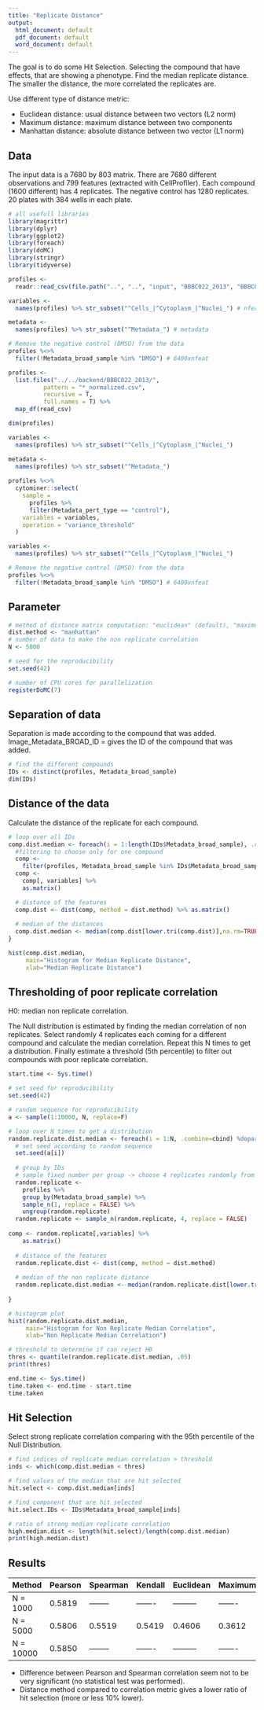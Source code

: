 ```yaml
---
title: "Replicate Distance"
output:
  html_document: default
  pdf_document: default
  word_document: default
---
```

The goal is to do some Hit Selection. Selecting the compound that have effects, that are showing a phenotype.
Find the median replicate distance. The smaller the distance, the more correlated the replicates are.

Use different type of distance metric:

- Euclidean distance: usual distance between two vectors (L2 norm)
- Maximum distance: maximum distance between two components
- Manhattan distance: absolute distance between two vector (L1 norm)


## Data

The input data is a 7680 by 803 matrix.
There are 7680 different observations and 799 features (extracted with CellProfiler).
Each compound (1600 different) has 4 replicates. The negative control has 1280 replicates.
20 plates with 384 wells in each plate.

```r
# all usefull libraries
library(magrittr)
library(dplyr)
library(ggplot2)
library(foreach)
library(doMC)
library(stringr)
library(tidyverse)
```

```r
profiles <- 
  readr::read_csv(file.path("..", "..", "input", "BBBC022_2013", "BBBC022_2013_sel_feat.csv")) # 7680x(nfeat+metadata)

variables <-
  names(profiles) %>% str_subset("^Cells_|^Cytoplasm_|^Nuclei_") # nfeat

metadata <-
  names(profiles) %>% str_subset("^Metadata_") # metadata

# Remove the negative control (DMSO) from the data
profiles %<>% 
  filter(!Metadata_broad_sample %in% "DMSO") # 6400xnfeat
```

```r
profiles <- 
  list.files("../../backend/BBBC022_2013/", 
          pattern = "*_normalized.csv",
          recursive = T,
          full.names = T) %>%
  map_df(read_csv)

dim(profiles)

variables <-
  names(profiles) %>% str_subset("^Cells_|^Cytoplasm_|^Nuclei_")

metadata <-
  names(profiles) %>% str_subset("^Metadata_")
  
profiles %<>%
  cytominer::select(
    sample = 
      profiles %>% 
      filter(Metadata_pert_type == "control"),
    variables = variables,
    operation = "variance_threshold"
  )

variables <-
  names(profiles) %>% str_subset("^Cells_|^Cytoplasm_|^Nuclei_")

# Remove the negative control (DMSO) from the data
profiles %<>% 
  filter(!Metadata_broad_sample %in% "DMSO") # 6400xnfeat

```

## Parameter
```r
# method of distance matrix computation: "euclidean" (default), "maximum", "manhattan"
dist.method <- "manhattan"
# number of data to make the non replicate correlation
N <- 5000

# seed for the reproducibility
set.seed(42)

# number of CPU cores for parallelization
registerDoMC(7)
```

## Separation of data

Separation is made according to the compound that was added.
Image_Metadata_BROAD_ID = gives the ID of the compound that was added.

```r
# find the different compounds
IDs <- distinct(profiles, Metadata_broad_sample)
dim(IDs)
```

## Distance of the data

Calculate the distance of the replicate for each compound.

```r
# loop over all IDs
comp.dist.median <- foreach(i = 1:length(IDs$Metadata_broad_sample), .combine=cbind) %dopar% {
  #filtering to choose only for one compound
  comp <-
    filter(profiles, Metadata_broad_sample %in% IDs$Metadata_broad_sample[i])
  comp <-
    comp[, variables] %>%
    as.matrix()

  # distance of the features
  comp.dist <- dist(comp, method = dist.method) %>% as.matrix()
  
  # median of the distances
  comp.dist.median <- median(comp.dist[lower.tri(comp.dist)],na.rm=TRUE)
}

hist(comp.dist.median,
     main="Histogram for Median Replicate Distance",
     xlab="Median Replicate Distance")

```


## Thresholding of poor replicate correlation

H0: median non replicate correlation.

The Null distribution is estimated by finding the median correlation of non replicates. 
Select randomly 4 replicates each coming for a different compound and calculate the median correlation. 
Repeat this N times to get a distribution.
Finally estimate a threshold (5th percentile) to filter out compounds with poor replicate correlation.

```r
start.time <- Sys.time()

# set seed for reproducibility
set.seed(42)

# random sequence for reproducibility
a <- sample(1:10000, N, replace=F)

# loop over N times to get a distribution
random.replicate.dist.median <- foreach(i = 1:N, .combine=cbind) %dopar% {
  # set seed according to random sequence
  set.seed(a[i])
  
  # group by IDs
  # sample fixed number per group -> choose 4 replicates randomly from different group
  random.replicate <- 
    profiles %>% 
    group_by(Metadata_broad_sample) %>% 
    sample_n(1, replace = FALSE) %>% 
    ungroup(random.replicate)
  random.replicate <- sample_n(random.replicate, 4, replace = FALSE)
  
comp <- random.replicate[,variables] %>% 
    as.matrix()
  
  # distance of the features
  random.replicate.dist <- dist(comp, method = dist.method)
  
  # median of the non replicate distance
  random.replicate.dist.median <- median(random.replicate.dist[lower.tri(random.replicate.dist)],na.rm=TRUE)
  
}

# histogram plot
hist(random.replicate.dist.median,
     main="Histogram for Non Replicate Median Correlation",
     xlab="Non Replicate Median Correlation")

# threshold to determine if can reject H0
thres <- quantile(random.replicate.dist.median, .05)
print(thres)

end.time <- Sys.time() 
time.taken <- end.time - start.time
time.taken
```

## Hit Selection

Select strong replicate correlation comparing with the 95th percentile of the Null Distribution.

```r
# find indices of replicate median correlation > threshold
inds <- which(comp.dist.median < thres)

# find values of the median that are hit selected
hit.select <- comp.dist.median[inds]

# find component that are hit selected
hit.select.IDs <- IDs$Metadata_broad_sample[inds]

# ratio of strong median replicate correlation
high.median.dist <- length(hit.select)/length(comp.dist.median)
print(high.median.dist)

```


## Results

|  Method   | Pearson | Spearman | Kendall | Euclidean | Maximum | Manhattan |
| --------- | ------- | -------- | ------- | --------- | ------- | --------- |
| N = 1000  | 0.5819  | -------- | ------- | --------- | ------- | --------- |
| N = 5000  | 0.5806  | 0.5519   | 0.5419  | 0.4606    | 0.3612  | 0.4875    |
| N = 10000 | 0.5850  | -------- | ------- | --------- | ------- | --------- |


- Difference between Pearson and Spearman correlation seem not to be very significant (no statistical test was performed).
- Distance method compared to correlation metric gives a lower ratio of hit selection (more or less 10% lower).